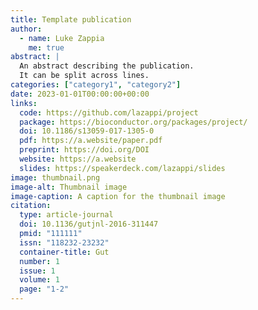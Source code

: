 ```yaml
---
title: Template publication
author:
  - name: Luke Zappia
    me: true
abstract: |
  An abstract describing the publication.
  It can be split across lines.
categories: ["category1", "category2"]
date: 2023-01-01T00:00:00+00:00
links:
  code: https://github.com/lazappi/project
  package: https://bioconductor.org/packages/project/
  doi: 10.1186/s13059-017-1305-0
  pdf: https://a.website/paper.pdf
  preprint: https://doi.org/DOI
  website: https://a.website
  slides: https://speakerdeck.com/lazappi/slides
image: thumbnail.png
image-alt: Thumbnail image
image-caption: A caption for the thumbnail image
citation:
  type: article-journal
  doi: 10.1136/gutjnl-2016-311447
  pmid: "111111"
  issn: "118232-23232"
  container-title: Gut
  number: 1
  issue: 1
  volume: 1
  page: "1-2"
---
```

